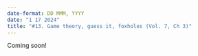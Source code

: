 ```yaml
---
date-format: DD MMM, YYYY
date: "1 17 2024"
title: "#13. Game theory, guess it, foxholes (Vol. 7, Ch 3)"
---
```


Coming soon!
